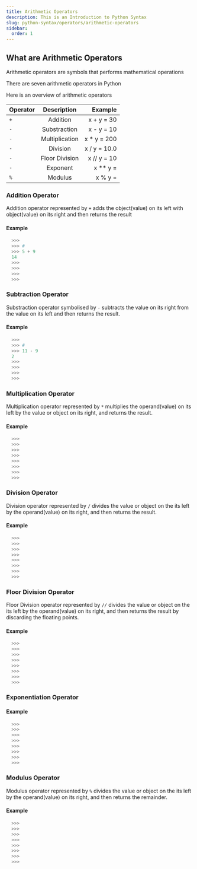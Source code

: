 ```yaml
---
title: Arithmetic Operators
description: This is an Introduction to Python Syntax
slug: python-syntax/operators/arithmetic-operators
sidebar:
  order: 1
---
```



## What are Arithmetic Operators

Arithmetic operators are symbols that performs mathematical operations

There are seven arithmetic operators in Python

Here is an overview of arithmetic operators 


| Operator | Description        | Example           |
|:---      |      :---:         |               ---:|
| `+`      |  Addition          |  x + y = 30       | 
| `-`      |  Substraction      |  x - y = 10       | 
| `-`      |  Multiplication    |  x * y = 200       |
| `-`      |  Division          |  x / y = 10.0       |
| `-`      |  Floor Division    |  x // y = 10       |
| `-`      |  Exponent          |  x ** y =        |
| `%`      |  Modulus           |  x % y =        |

### Addition Operator

Addition operator represented by `+` adds the object(value) on its left with object(value) on its right and then returns the result 

#### Example 

```py 
  >>>
  >>> #
  >>> 5 + 9
  14
  >>>
  >>>
  >>>
  >>>
```


### Subtraction Operator

Substraction operator symbolised by `-` subtracts the value on its right from the value on its left and then returns the result.


#### Example 

```py 
  >>>
  >>> # 
  >>> 11 - 9
  2
  >>>
  >>>
  >>>
  >>>
```



### Multiplication Operator

Multiplication operator represented by `*` multiplies the operand(value) on its left by the value or object on its right, and returns the result.


#### Example 

```py 
  >>>
  >>>
  >>>
  >>>
  >>>
  >>>
  >>>
  >>>
```


### Division Operator

Division operator represented by `/` divides the value or object on the its left by the operand(value) on its right, and then returns the result.


#### Example 

```py 
  >>>
  >>>
  >>>
  >>>
  >>>
  >>>
  >>>
  >>>
```



### Floor Division Operator

Floor Division operator represented by `//` divides the value or object on the its left by the operand(value) on its right, and then returns the result by discarding the floating points.

#### Example 

```py 
  >>>
  >>>
  >>>
  >>>
  >>>
  >>>
  >>>
  >>>
```


### Exponentiation Operator



#### Example 

```py 
  >>>
  >>>
  >>>
  >>>
  >>>
  >>>
  >>>
  >>>
```


### Modulus Operator

Modulus operator represented by `%` divides the value or object on the its left by the operand(value) on its right, and then returns the remainder.

#### Example 

```py 
  >>>
  >>>
  >>>
  >>>
  >>>
  >>>
  >>>
  >>>
```
